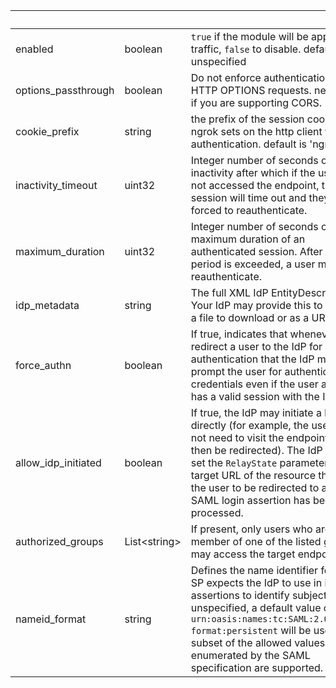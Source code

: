 
| &nbsp;              | &nbsp;             | &nbsp;                                                                                                                                                                                                                                                                                                     |
| ------------------- | ------------------ | ---------------------------------------------------------------------------------------------------------------------------------------------------------------------------------------------------------------------------------------------------------------------------------------------------------- |
| enabled             | boolean            | `true` if the module will be applied to traffic, `false` to disable. default `true` if unspecified                                                                                                                                                                                                         |
| options_passthrough | boolean            | Do not enforce authentication on HTTP OPTIONS requests. necessary if you are supporting CORS.                                                                                                                                                                                                              |
| cookie_prefix       | string             | the prefix of the session cookie that ngrok sets on the http client to cache authentication. default is 'ngrok.'                                                                                                                                                                                           |
| inactivity_timeout  | uint32             | Integer number of seconds of inactivity after which if the user has not accessed the endpoint, their session will time out and they will be forced to reauthenticate.                                                                                                                                      |
| maximum_duration    | uint32             | Integer number of seconds of the maximum duration of an authenticated session. After this period is exceeded, a user must reauthenticate.                                                                                                                                                                  |
| idp_metadata        | string             | The full XML IdP EntityDescriptor. Your IdP may provide this to you as a a file to download or as a URL.                                                                                                                                                                                                   |
| force_authn         | boolean            | If true, indicates that whenever we redirect a user to the IdP for authentication that the IdP must prompt the user for authentication credentials even if the user already has a valid session with the IdP.                                                                                              |
| allow_idp_initiated | boolean            | If true, the IdP may initiate a login directly (for example, the user does not need to visit the endpoint first and then be redirected). The IdP should set the `RelayState` parameter to the target URL of the resource they want the user to be redirected to after the SAML login assertion has been processed. |
| authorized_groups   | List&lt;string&gt; | If present, only users who are a member of one of the listed groups may access the target endpoint.                                                                                                                                                                                                        |
| nameid_format       | string             | Defines the name identifier format the SP expects the IdP to use in its assertions to identify subjects. If unspecified, a default value of `urn:oasis:names:tc:SAML:2.0:nameid-format:persistent` will be used. A subset of the allowed values enumerated by the SAML specification are supported.        |
